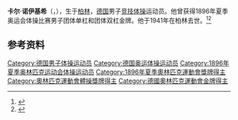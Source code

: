 {{NoteTA|G1=Sports}}
'''卡尔·诺伊基希'''（{{lang-de|Karl Neukirch}}，{{bd|1864年|11月3日|1941年|6月26日}}），生于[[柏林|柏林]]，[[德国|德国]]男子[[竞技体操|竞技体操]]运动员。他曾获得1896年夏季奥运会体操比赛男子团体单杠和团体双杠金牌。他于1941年在柏林去世。<ref>{{Cite web|title=Karl NEUKIRCH|url=https://www.olympic.org/karl-neukirch|accessdate=2021-03-26|work=International Olympic Committee|archive-date=2020-08-13|archive-url=https://web.archive.org/web/20200813115813/https://www.olympic.org/karl-neukirch|dead-url=no}}</ref><ref>{{cite web |url=https://www.olympedia.org/athletes/30284 |title=Karl Neukirch |work=Olympedia |accessdate=2020-12-20 |archive-date=2021-03-18 |archive-url=https://web.archive.org/web/20210318180326/https://www.olympedia.org/athletes/30284 |dead-url=no }}</ref>

== 参考资料 ==
{{reflist}}

{{Authority control}}
{{DEFAULTSORT:Neukirch, Karl}}
[[Category:德国男子体操运动员|Category:德国男子体操运动员]]
[[Category:德国奥运体操运动员|Category:德国奥运体操运动员]]
[[Category:1896年夏季奥林匹克运动会体操运动员|Category:1896年夏季奥林匹克运动会体操运动员]]
[[Category:1896年夏季奧林匹克運動會獎牌得主|Category:1896年夏季奧林匹克運動會獎牌得主]]
[[Category:奧林匹克運動會體操獎牌得主|Category:奧林匹克運動會體操獎牌得主]]
[[Category:德國奧林匹克運動會金牌得主|Category:德國奧林匹克運動會金牌得主]]